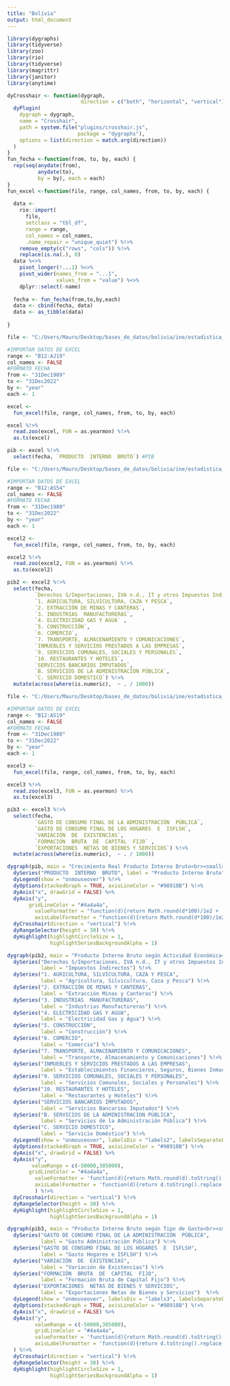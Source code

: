 ```yaml
---
title: "Bolivia"
output: html_document
---
```


```r
library(dygraphs)
library(tidyverse)
library(zoo)
library(rio)
library(tidyverse)
library(magrittr)
library(janitor)
library(anytime)

dyCrosshair <- function(dygraph, 
                        direction = c("both", "horizontal", "vertical")) {
  dyPlugin(
    dygraph = dygraph,
    name = "Crosshair",
    path = system.file("plugins/crosshair.js", 
                       package = "dygraphs"),
    options = list(direction = match.arg(direction))
  )
}
fun_fecha <-function(from, to, by, each) {
  rep(seq(anydate(from),
          anydate(to),
          by = by), each = each)
}
fun_excel <-function(file, range, col_names, from, to, by, each) {
  
  data <- 
    rio::import(
      file,
      setclass = "tbl_df",
      range = range,
      col_names = col_names,
      .name_repair = "unique_quiet") %!>%
    remove_empty(c("rows", "cols")) %!>%
    replace(is.na(.), 0)
  data %<>%
    pivot_longer(!...1) %<>%
    pivot_wider(names_from = "...1",
                values_from = "value") %<>%
    dplyr::select(-name)
  
  fecha <- fun_fecha(from,to,by,each)
  data <- cbind(fecha, data) 
  data <- as_tibble(data)
  
}

file <- "C:/Users/Mauro/Desktop/bases_de_datos/bolivia/ine/estadistica_economica/cuentas_nacionales/pib_anual/oferta_final_demanda_final/03.01.02.xlsx"

#IMPORTAR DATOS DE EXCEL
range <- "B12:AJ19"
col_names <- FALSE
#FORMATO FECHA
from <- "31Dec1989"
to <- "31Dec2022"
by <- "year"
each <- 1

excel <- 
  fun_excel(file, range, col_names, from, to, by, each)

excel %!>% 
  read.zoo(excel, FUN = as.yearmon) %!>% 
  as.ts(excel)

pib <- excel %!>% 
  select(fecha, `PRODUCTO  INTERNO  BRUTO`) #PIB

file <- "C:/Users/Mauro/Desktop/bases_de_datos/bolivia/ine/estadistica_economica/cuentas_nacionales/pib_anual/serie_historica_pib/06.01.02.xlsx"

#IMPORTAR DATOS DE EXCEL
range <- "B12:AS54"
col_names <- FALSE
#FORMATO FECHA
from <- "31Dec1980"
to <- "31Dec2022"
by <- "year"
each <- 1

excel2 <- 
  fun_excel(file, range, col_names, from, to, by, each)

excel2 %!>% 
  read.zoo(excel2, FUN = as.yearmon) %!>% 
  as.ts(excel2)

pib2 <- excel2 %!>% 
  select(fecha, 
         `Derechos S/Importaciones, IVA n.d., IT y otros Impuestos Indirectos`,
         `1. AGRICULTURA, SILVICULTURA, CAZA Y PESCA`,
         `2. EXTRACCIÓN DE MINAS Y CANTERAS`, 
         `3. INDUSTRIAS  MANUFACTURERAS`, 
         `4. ELECTRICIDAD GAS Y AGUA` ,
         `5. CONSTRUCCIÓN`,
         `6. COMERCIO`,
         `7. TRANSPORTE, ALMACENAMIENTO Y COMUNICACIONES`,
         `INMUEBLES Y SERVICIOS PRESTADOS A LAS EMPRESAS`,
         `9. SERVICIOS COMUNALES, SOCIALES Y PERSONALES`,
         `10. RESTAURANTES Y HOTELES`,
         `SERVICIOS BANCARIOS IMPUTADOS`,
         `B. SERVICIOS DE LA ADMINISTRACION PÚBLICA`,
         `C. SERVICIO DOMESTICO`) %!>% 
  mutate(across(where(is.numeric),  ~ . / 1000))

file <- "C:/Users/Mauro/Desktop/bases_de_datos/bolivia/ine/estadistica_economica/cuentas_nacionales/pib_anual/serie_historica_pib/06.01.04.xlsx"

#IMPORTAR DATOS DE EXCEL
range <- "B12:AS19"
col_names <- FALSE
#FORMATO FECHA
from <- "31Dec1980"
to <- "31Dec2022"
by <- "year"
each <- 1

excel3 <- 
  fun_excel(file, range, col_names, from, to, by, each)

excel3 %!>% 
  read.zoo(excel3, FUN = as.yearmon) %!>% 
  as.ts(excel3)

pib3 <- excel3 %!>% 
  select(fecha, 
         `GASTO DE CONSUMO FINAL DE LA ADMINISTRACIÓN  PÚBLICA`,
         `GASTO DE CONSUMO FINAL DE LOS HOGARES  E  ISFLSH`, 
         `VARIACIÓN  DE  EXISTENCIAS`, 
         `FORMACIÓN  BRUTA  DE  CAPITAL  FIJO` ,
         `EXPORTACIONES  NETAS DE BIENES Y SERVICIOS`) %!>% 
  mutate(across(where(is.numeric),  ~ . / 1000))

```

<div class="row">
```r

dygraph(pib, main = "Crecimiento Real Producto Interno Bruto<br><small>En Porcentaje (%)</small>") %!>% 
  dySeries("PRODUCTO  INTERNO  BRUTO", label = "Producto Interno Bruto") %!>% 
  dyLegend(show = "onmouseover") %!>% 
  dyOptions(stackedGraph = TRUE, axisLineColor = "#98918B") %!>%
  dyAxis("x", drawGrid = FALSE) %>%
  dyAxis("y",
       gridLineColor = "#4a4a4a",
         valueFormatter = "function(d){return Math.round(d*100)/1e2 + '%'}",
         axisLabelFormatter = "function(d){return Math.round(d*100)/1e2 + '%'}") %!>% 
  dyCrosshair(direction = "vertical") %!>% 
  dyRangeSelector(height = 30) %!>% 
  dyHighlight(highlightCircleSize = 1,
              highlightSeriesBackgroundAlpha = 1) 
```
</div>

<div class="row">
<div class="col-lg-6">
```r

dygraph(pib2, main = "Producto Interno Bruto según Actividad Económica<br><small>(En Millones de Bs)</small>") %!>% 
  dySeries("Derechos S/Importaciones, IVA n.d., IT y otros Impuestos Indirectos", 
           label = "Impuestos Indirectos") %!>% 
  dySeries("1. AGRICULTURA, SILVICULTURA, CAZA Y PESCA", 
           label = "Agricultura, Silvicultura, Caza y Pesca") %!>% 
  dySeries("2. EXTRACCIÓN DE MINAS Y CANTERAS", 
           label = "Extracción Minas y Canteras") %!>% 
  dySeries("3. INDUSTRIAS  MANUFACTURERAS", 
           label = "Industrias Manufactureras") %!>% 
  dySeries("4. ELECTRICIDAD GAS Y AGUA", 
           label = "Electricidad Gas y Agua") %!>% 
  dySeries("5. CONSTRUCCIÓN", 
           label = "Construcción") %!>% 
  dySeries("6. COMERCIO", 
           label = "Comercio") %!>% 
  dySeries("7. TRANSPORTE, ALMACENAMIENTO Y COMUNICACIONES", 
           label = "Transporte, Almacenamiento y Comunicaciones") %!>% 
  dySeries("INMUEBLES Y SERVICIOS PRESTADOS A LAS EMPRESAS", 
           label = "Establecimientos Financieros, Seguros, Bienes Inmuebles y Servicios Prestados a las Empresas") %!>% 
  dySeries("9. SERVICIOS COMUNALES, SOCIALES Y PERSONALES", 
           label = "Servicios Comunales, Sociales y Personales") %!>% 
  dySeries("10. RESTAURANTES Y HOTELES", 
           label = "Restaurantes y Hoteles") %!>% 
  dySeries("SERVICIOS BANCARIOS IMPUTADOS", 
           label = "Servicios Bancarios Imputados") %!>% 
  dySeries("B. SERVICIOS DE LA ADMINISTRACION PÚBLICA", 
           label = "Servicios de la Administración Pública") %!>% 
  dySeries("C. SERVICIO DOMESTICO", 
           label = "Servicio Doméstico") %!>% 
  dyLegend(show = "onmouseover", labelsDiv = "labels2", labelsSeparateLines = TRUE) %!>% 
  dyOptions(stackedGraph = TRUE, axisLineColor = "#98918B") %!>%
  dyAxis("x", drawGrid = FALSE) %>%
  dyAxis("y",
        valueRange = c(-50000,305000),
       gridLineColor = "#4a4a4a",
         valueFormatter = 'function(d){return Math.round(d).toString().replace(/\\B(?=(\\d{3})+(?!\\d))/g, ",");}',
         axisLabelFormatter = 'function(d){return d.toString().replace(/\\B(?=(\\d{3})+(?!\\d))/g, ",");}'
         ) %!>% 
  dyCrosshair(direction = "vertical") %!>% 
  dyRangeSelector(height = 30) %!>% 
  dyHighlight(highlightCircleSize = 1,
              highlightSeriesBackgroundAlpha = 1) 
```
<div id="labels2" style="color: #e3e3e3;"></div>
</div>
<div class="col-lg-6">
```r

dygraph(pib3, main = "Producto Interno Bruto según Tipo de Gasto<br><small>(En Millones de Bs)</small>") %!>% 
  dySeries("GASTO DE CONSUMO FINAL DE LA ADMINISTRACIÓN  PÚBLICA", 
           label = "Gasto Administración Pública") %!>% 
  dySeries("GASTO DE CONSUMO FINAL DE LOS HOGARES  E  ISFLSH", 
           label = "Gasto Hogares e ISFLSH") %!>% 
  dySeries("VARIACIÓN  DE  EXISTENCIAS", 
           label = "Variación de Existencias") %!>% 
  dySeries("FORMACIÓN  BRUTA  DE  CAPITAL  FIJO", 
           label = "Formación Bruta de Capital Fijo") %!>% 
  dySeries("EXPORTACIONES  NETAS DE BIENES Y SERVICIOS", 
           label = "Exportaciones Netas de Bienes y Servicios")  %!>% 
  dyLegend(show = "onmouseover", labelsDiv = "labels3", labelsSeparateLines = TRUE) %!>% 
  dyOptions(stackedGraph = TRUE, axisLineColor = "#98918B") %!>%
  dyAxis("x", drawGrid = FALSE) %>%
  dyAxis("y",
         valueRange = c(-50000,305000),
         gridLineColor = "#4a4a4a",
         valueFormatter = 'function(d){return Math.round(d).toString().replace(/\\B(?=(\\d{3})+(?!\\d))/g, ",");}',
         axisLabelFormatter = 'function(d){return d.toString().replace(/\\B(?=(\\d{3})+(?!\\d))/g, ",");}'
  ) %!>% 
  dyCrosshair(direction = "vertical") %!>% 
  dyRangeSelector(height = 30) %!>% 
  dyHighlight(highlightCircleSize = 1,
              highlightSeriesBackgroundAlpha = 1) 
```
<div id="labels3" style="color: #e3e3e3;"></div>
</div>
</div>
